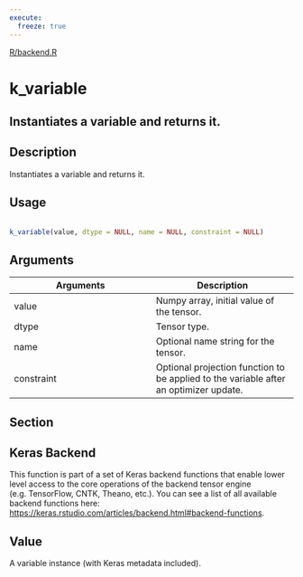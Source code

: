 ```yaml
---
execute:
  freeze: true
---
```


[R/backend.R](https://github.com/rstudio/keras//blob/main/R/backend.R#L3097) 

# k_variable

## Instantiates a variable and returns it.

## Description
 Instantiates a variable and returns it. 


## Usage
```r
 
k_variable(value, dtype = NULL, name = NULL, constraint = NULL) 
```

## Arguments
|Arguments|Description|
|---|---|
| value | Numpy array, initial value of the tensor. |
| dtype | Tensor type. |
| name | Optional name string for the tensor. |
| constraint | Optional projection function to be applied to the variable after an optimizer update. |


## Section

## Keras Backend

   This function is part of a set of Keras backend functions that enable lower level access to the core operations of the backend tensor engine (e.g. TensorFlow, CNTK, Theano, etc.).  You can see a list of all available backend functions here: [https://keras.rstudio.com/articles/backend.html#backend-functions](https://keras.rstudio.com/articles/backend.html#backend-functions). 

## Value
 A variable instance (with Keras metadata included). 




